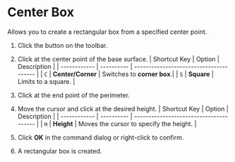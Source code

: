 
# Center Box

Allows you to create a rectangular box from a specified center point.

<Reference shortcut='' command='Center Box' button='Toolbar' />

1. Click the button on the toolbar.

2. Click at the center point of the base surface.
   | Shortcut Key | Option     | Description                             |
   | ------------ | ---------- | --------------------------------------- |
   | `C`          | **Center/Corner** | Switches to **corner box**.|
   | `S`          | **Square** | Limits to a square. |
3. Click at the end point of the perimeter.
4. Move the cursor and click at the desired height.
   | Shortcut Key | Option     | Description                             |
   | ------------ | ---------- | --------------------------------------- |
   | `H`          | **Height** | Moves the cursor to specify the height. |
5. Click **OK** in the command dialog or right-click to confirm.
6. A rectangular box is created.

